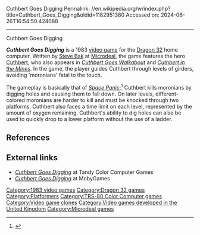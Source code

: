 Cuthbert Goes Digging
Permalink: //en.wikipedia.org/w/index.php?title=Cuthbert_Goes_Digging&oldid=1182951380
Accessed on: 2024-06-26T16:54:50.424088



------
Cuthbert Goes Digging
{{More citations needed|date=July 2023}}
{{Infobox video game
| title         = Cuthbert Goes Digging
| collapsible   = 
| state         = 
| image         = Cuthbert Goes Digging Cassette Cover.jpg
| caption       = 
| developer     = [[Steve Bak]] ([[Microdeal]])
| publisher     = 
| series        = 
| engine        = 
| platforms     = [[Dragon 32/64]], [[TRS-80 Color Computer]]
| released      = 1983 
| genre         = 
| modes         = 
}}

'''''Cuthbert Goes Digging''''' is a 1983 [[video game]] for the [[Dragon 32]] home computer. Written by [[Steve Bak]] at [[Microdeal]], the game features the hero [[Cuthbert (Microdeal)|Cuthbert]], who also appears in ''[[Cuthbert Goes Walkabout]]'' and ''[[Cuthbert in the Mines]]''. In the game, the player guides Cuthbert through levels of girders, avoiding 'moronians' fatal to the touch.

The gameplay is basically that of ''[[Space Panic]]'':<ref>{{Cite web |title=Cuthbert Goes Digging |url=http://www.lcurtisboyle.com/nitros9/cuthbertgoesdigging.html |access-date=2023-07-17 |website=www.lcurtisboyle.com}}</ref> Cuthbert kills moronians by digging holes and causing them to fall down. On later levels, different-colored moronians are harder to kill and must be knocked through two platforms. Cuthbert also faces a time limit on each level, represented by the amount of oxygen remaining. Cuthbert's ability to dig holes can also be used to quickly drop to a lower platform without the use of a ladder.

==References==
{{Reflist}}

== External links ==
* [http://www.lcurtisboyle.com/nitros9/cuthbertgoesdigging.html ''Cuthbert Goes Digging''] at Tandy Color Computer Games
* [http://www.mobygames.com/game/cuthbert-goes-digging ''Cuthbert Goes Digging''] at MobyGames

[[Category:1983 video games]]
[[Category:Dragon 32 games]]
[[Category:Platformers]]
[[Category:TRS-80 Color Computer games]]
[[Category:Video game clones]]
[[Category:Video games developed in the United Kingdom]]
[[Category:Microdeal games]]


{{platform-videogame-stub}}